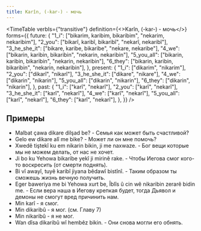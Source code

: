 ```yaml
---
title: Karîn, (-kar-) - мочь
---
```



<TimeTable
  verbIs={"transitive"}
  definition={<>Karîn, (-kar-) - <Vt/> мочь</>}
  forms={{
    future: {
      "1_i": ["bikarim, karibim, bikaribim", "nekarim, nekaribim"],
      "2_you": ["bikarî, karibî, bikaribî", "nekarî, nekaribî"],
      "3_he_she_it": ["bikare, karibe, bikaribe", "nekare, nekaribe"],
      "4_we": ["bikarin, karibin, bikaribin", "nekarin, nekaribin"],
      "5_you_all": ["bikarin, karibin, bikaribin", "nekarin, nekaribin"],
      "6_they": ["bikarin, karibin, bikaribin", "nekarin, nekaribin"],
    },
    present: {
      "1_i": ["dikarim", "nikarim"],
      "2_you": ["dikarî", "nikarî"],
      "3_he_she_it": ["dikare", "nikare"],
      "4_we": ["dikarin", "nikarin"],
      "5_you_all": ["dikarin", "nikarin"],
      "6_they": ["dikarin", "nikarin"],
    },
    past: {
      "1_i": ["karî", "nekarî"],
      "2_you": ["karî", "nekarî"],
      "3_he_she_it": ["karî", "nekarî"],
      "4_we": ["karî", "nekarî"],
      "5_you_all": ["karî", "nekarî"],
      "6_they": ["karî", "nekarî"],
    },
  }}
/>

## Примеры

* Malbat çawa dikare dilşad be? - Семья как может быть счастливой?
* Gelo ew dikare alî me bike? - Может ли он мне помочь?
* Xwedê tiştekî ku em nikarin bikin, ji me naxwaze. - Бог вещи которые мы не можем делать, от нас не хочет.
* Ji bo ku Yehowa bikaribe yekî ji mirinê rake. - Чтобы Иегова смог кого-то воскресить (от смерти поднять).
* Bi vî awayî, tuyê karibî jiyana bêdawî bistînî. - Таким образом ты сможешь жизнь вечную получить.
* Eger baweriya me bi Yehowa xurt be, Îblîs û cin wê nikaribin zerarê bidin me. - Если вера наша в Иегову крепкая будет, тогда Дьявол и демоны не смогут вред причинить нам.
* Min karî - я смог.
* Min dikaribû - я мог. (см. Главу 7)
* Min nikaribû - я не мог.
* Wan dîsa dikaribû wî hembêz bikin. - Они снова могли его обнять.
